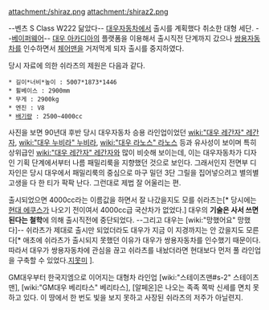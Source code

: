 attachment:/shiraz.png
attachment:/shiraz2.png

--벤츠 S Class W222 닮았다--
[[대우자동차]]에서 출시를 계획했다 취소한 대형 세단. --[[베이퍼웨어]]--
[[대우 아카디아]]의 플랫폼을 이용해서 출시직전 단계까지 갔으나 [[쌍용자동차]]를 인수하면서 [[체어맨]]을 거저먹게 되자 출시를 중지하였다.

당시 자료에 의한 쉬라츠의 제원은 다음과 같다.
 * 길이*너비*높이 : 5007*1873*1446
 * 휠베이스 : 2900mm
 * 무게 : 2900kg
 * 엔진 : V8
 * [[배기량]] : 2500~4000cc

사진을 보면 90년대 후반 당시 대우자동차 승용 라인업이었던 [[wiki:"대우 레간자" 레간자]], [[wiki:"대우 누비라" 누비라]], [[wiki:"대우 라노스" 라노스]] 등과 유사성이 보이며 특히 상위급인 [[wiki:"대우 레간자" 레간자]]와 많이 비슷해 보이는데, 이는 대우자동차가 디자인 기획 단계에서부터 나름 패밀리룩을 지향했던 것으로 보인다. 그래서인지 전면부 디자인은 당시 대우에서 패밀리룩의 중심으로 마구 밀던 3단 그릴을 집어넣으려고 별의별 고생을 다 한 티가 팍팍 난다. 그런대로 제법 잘 어울리는 편.

출시되었으면 4000cc라는 이름값을 하면서 잘 나갔을지도 모를 쉬라츠는[* 당시에는 [[현대 에쿠스]]가 나오기 전이여서 4000cc급 국산차가 없었다.] 대우의 '''기술은 사서 쓰면 된다는 철학'''에 의해 출시직전에 중단되었다. --그리고 대우는 [wiki:"망했어요" 망했다]-- 쉬라츠가 제대로 출시만 되었더라도 대우가 지금 이 지경까지는 안 갔을지도 모른다[* 애초에 쉬라츠가 출시되지 못했던 이유가 대우가 쌍용자동차를 인수했기 때문이다. 따라서 대우가 쌍용자동차에 관심을 끊고 쉬라츠를 내놨더라면 현대보다 먼저 풀 라인업을 구축할 수 있었다.[[지못미]] ]. 

GM대우부터 한국지엠으로 이어지는 대형차 라인업 [wiki:"스테이츠맨#s-2" 스테이츠맨], [wiki:"GM대우 베리타스" 베리타스], [알페온]은 나오는 족족 쪽박 신세를 면치 못하고 있다. 이 땅에서 한 번도 빛을 보지 못하고 사장된 쉬라츠의 저주가 아닐련지.
